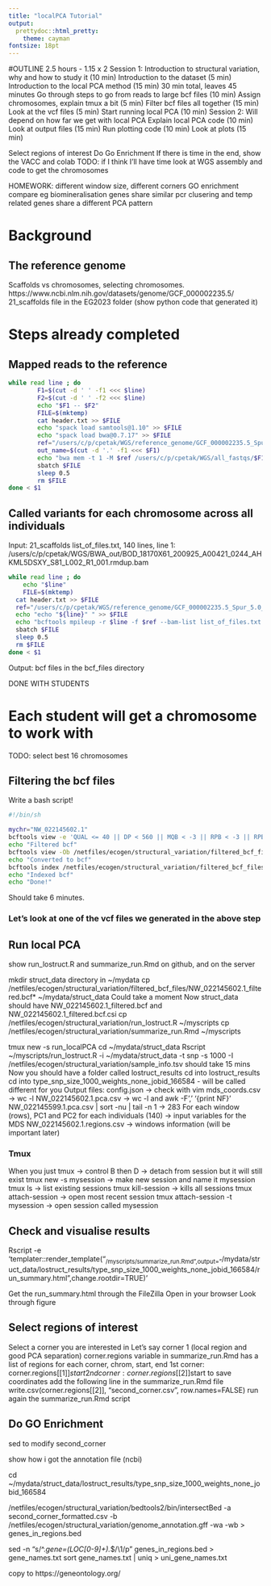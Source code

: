 ```yaml
---
title: "localPCA Tutorial"
output:
  prettydoc::html_pretty:
    theme: cayman
fontsize: 18pt
---
```


#OUTLINE
2.5 hours - 1.15 x 2
Session 1:
Introduction to structural variation, why and how to study it (10 min)
Introduction to the dataset (5 min)
Introduction to the local PCA method (15 min)
30 min total, leaves 45 minutes
Go through steps to go from reads to large bcf files (10 min)
Assign chromosomes, explain tmux a bit (5 min)
Filter bcf files all together (15 min)
Look at the vcf files (5 min)
Start running local PCA (10 min)
Session 2:
Will depend on how far we get with local PCA
Explain local PCA code (10 min)
Look at output files (15 min)
Run plotting code (10 min)
Look at plots (15 min)

Select regions of interest
Do Go Enrichment
If there is time in the end, show the VACC and colab
TODO: if I think I'll have time look at WGS assembly and code to get the chromosomes

HOMEWORK:
different window size, different corners GO enrichment compare
eg biomineralisation genes share similar pcr clusering and temp related genes share a different PCA pattern

# Background

## The reference genome

Scaffolds vs chromosomes, selecting chromosomes.
https://www.ncbi.nlm.nih.gov/datasets/genome/GCF_000002235.5/
21_scaffolds file in the EG2023 folder (show python code that generated it)

# Steps already completed

## Mapped reads to the reference

```bash
while read line ; do
        F1=$(cut -d ' ' -f1 <<< $line)
        F2=$(cut -d ' ' -f2 <<< $line)
        echo "$F1 -- $F2"
        FILE=$(mktemp)
        cat header.txt >> $FILE
        echo "spack load samtools@1.10" >> $FILE
        echo "spack load bwa@0.7.17" >> $FILE
        ref="/users/c/p/cpetak/WGS/reference_genome/GCF_000002235.5_Spur_5.0_genomic.fna"
        out_name=$(cut -d '.' -f1 <<< $F1)
        echo "bwa mem -t 1 -M $ref /users/c/p/cpetak/WGS/all_fastqs/$F1 /users/c/p/cpetak/WGS/all_fastqs/$F2 | samtools view -S -b > /users/c/p/cpetak/WGS/BWA_out/$out_name.bam" >> $FILE
        sbatch $FILE
        sleep 0.5
        rm $FILE
done < $1
```

## Called variants for each chromosome across all individuals

Input: 21_scaffolds
list_of_files.txt, 140 lines, line 1: /users/c/p/cpetak/WGS/BWA_out/BOD_18170X61_200925_A00421_0244_AHKML5DSXY_S81_L002_R1_001.rmdup.bam

```bash
while read line ; do
	echo "$line"
	FILE=$(mktemp)
  cat header.txt >> $FILE
  ref="/users/c/p/cpetak/WGS/reference_genome/GCF_000002235.5_Spur_5.0_genomic.fna"
  echo "echo "${line}" " >> $FILE
  echo "bcftools mpileup -r $line -f $ref --bam-list list_of_files.txt | bcftools call -mv -Ob -o multi_bam_${line}.bcf" >> $FILE
  sbatch $FILE
  sleep 0.5
  rm $FILE
done < $1
```

Output: bcf files in the bcf_files directory

################# DONE WITH STUDENTS

# Each student will get a chromosome to work with
TODO: select best 16 chromosomes

## Filtering the bcf files
Write a bash script!

```bash
#!/bin/sh

mychr="NW_022145602.1"
bcftools view -e 'QUAL <= 40 || DP < 560 || MQB < -3 || RPB < -3 || RPB > 3 || AN < 238' /netfiles/ecogen/structural_variation/bcf_files/multi_bam_${mychr}.bcf > /netfiles/ecogen/structural_variation/filtered_bcf_files/${mychr}_filtered.vcf
echo "Filtered bcf"
bcftools view -Ob /netfiles/ecogen/structural_variation/filtered_bcf_files/${mychr}_filtered.vcf > /netfiles/ecogen/structural_variation/filtered_bcf_files/${mychr}_filtered.bcf
echo "Converted to bcf"
bcftools index /netfiles/ecogen/structural_variation/filtered_bcf_files/${mychr}_filtered.bcf
echo "Indexed bcf"
echo "Done!"
```
Should take 6 minutes.

### Let's look at one of the vcf files we generated in the above step



## Run local PCA

show run_lostruct.R and summarize_run.Rmd on github, and on the server

mkdir struct_data directory in ~/mydata
cp /netfiles/ecogen/structural_variation/filtered_bcf_files/NW_022145602.1_filtered.bcf* ~/mydata/struct_data
Could take a moment
Now struct_data should have NW_022145602.1_filtered.bcf and NW_022145602.1_filtered.bcf.csi
cp /netfiles/ecogen/structural_variation/run_lostruct.R ~/myscripts
cp /netfiles/ecogen/structural_variation/summarize_run.Rmd ~/myscripts

tmux new -s run_localPCA
cd ~/mydata/struct_data
Rscript ~/myscripts/run_lostruct.R -i ~/mydata/struct_data -t snp -s 1000 -I /netfiles/ecogen/structural_variation/sample_info.tsv
should take 15 mins
Now you should have a folder called lostruct_results
cd into lostruct_results
cd into type_snp_size_1000_weights_none_jobid_166584 - will be called different for you
Output files:
config.json  -> check with vim
mds_coords.csv  -> wc -l 
NW_022145602.1.pca.csv  -> wc -l and awk -F',' '{print NF}' NW_022145599.1.pca.csv | sort -nu | tail -n 1 -> 283 
For each window (rows), PC1 and PC2 for each individuals (140) -> input variables for the MDS
NW_022145602.1.regions.csv -> windows information (will be important later)



### Tmux
When you just tmux -> control B then D -> detach from session but it will still exist
tmux new -s mysession -> make new session and name it mysession
tmux ls -> list existing sessions
tmux kill-session -> kills all sessions
tmux attach-session -> open most recent session
tmux attach-session -t mysession -> open session called mysession

## Check and visualise results

Rscript -e 'templater::render_template("~/myscripts/summarize_run.Rmd",output="~/mydata/struct_data/lostruct_results/type_snp_size_1000_weights_none_jobid_166584/run_summary.html",change.rootdir=TRUE)'

Get the run_summary.html through the FileZilla
Open in your browser
Look through figure

## Select regions of interest
Select a corner you are interested in
Let's say corner 1 (local region and good PCA separation)
corner.regions variable in summarize_run.Rmd has a list of regions for each corner, chrom, start, end
1st corner: corner.regions[[1]]$start
2nd corner: corner.regions[[2]]$start
to save coordinates add the following line in the summarize_run.Rmd file
write.csv(corner.regions[[2]], "second_corner.csv", row.names=FALSE)
run again the summarize_run.Rmd script

## Do GO Enrichment
sed to modify second_corner

show how i got the annotation file (ncbi)

cd ~/mydata/struct_data/lostruct_results/type_snp_size_1000_weights_none_jobid_166584

/netfiles/ecogen/structural_variation/bedtools2/bin/intersectBed -a second_corner_formatted.csv -b /netfiles/ecogen/structural_variation/genome_annotation.gff -wa -wb > genes_in_regions.bed

sed -n "s/^.*gene=\(LOC[0-9]\+\).*$/\1/p" genes_in_regions.bed > gene_names.txt
sort gene_names.txt | uniq > uni_gene_names.txt

copy to https://geneontology.org/


